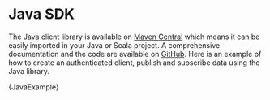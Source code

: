 
# Java SDK

The Java client library is available on <a href="https://search.maven.org/search?q=g:com.streamr%20AND%20a:client&core=gav" target="_blank" rel="noopener noreferrer">Maven Central</a> which means it can be easily imported in your Java or Scala project. A comprehensive documentation and the code are available on <a href="https://github.com/streamr-dev/streamr-client-java" target="_blank" rel="noopener noreferrer">GitHub</a>. Here is an example of how to create an authenticated client, publish and subscribe data using the Java library.

<CodeSnippet language="java">
{JavaExample}
</CodeSnippet>
